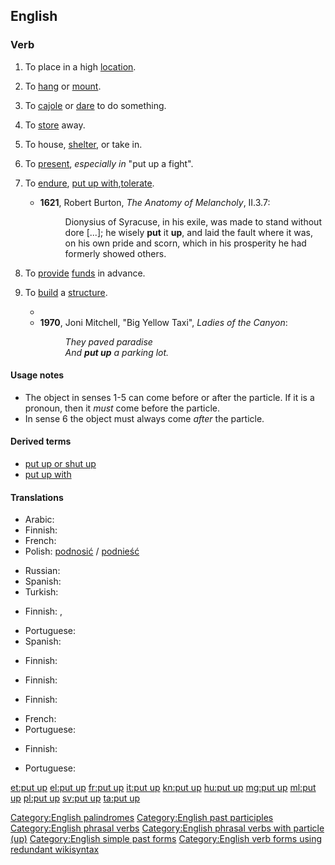==English==

===Verb===
{{en-verb|head=[[put]] [[up]]|puts up|putting up|put up}}

# {{context|transitive|lang=en}} To place in a high [[location]].
#: {{usex|Please '''put up''' your luggage in the overhead bins.|lang=en}}
# {{context|transitive|lang=en}} To [[hang]] or [[mount]].
#: {{usex|Many people '''put up''' messages on their refrigerators.|lang=en}}
# {{context|transitive|idiomatic|lang=en}} To [[cajole]] or [[dare]] to do something.
#: {{usex|I think someone '''put''' him '''up''' to it.|lang=en}}
# {{context|transitive|idiomatic|lang=en}} To [[store]] away.
#: {{usex|Be sure to '''put up''' the tools when you finish.|lang=en}}
# {{context|transitive|idiomatic|lang=en}} To house, [[shelter]], or take in.
#: {{usex|We can '''put''' you '''up''' for the night.|lang=en}}
# {{context|transitive|idiomatic|lang=en}} To [[present]], ''especially in'' "put up a fight".
#: {{usex|That last fighter '''put up''' quite a fight.|lang=en}}
#: {{usex|They didn't '''put up''' much resistance.|lang=en}}
# {{context|transitive|lang=en}} To [[endure]], [[put up with]],[[tolerate]].
#* '''1621''', Robert Burton, ''The Anatomy of Melancholy'', II.3.7:
#*: Dionysius of Syracuse, in his exile, was made to stand without dore [...]; he wisely '''put''' it '''up''', and laid the fault where it was, on his own pride and scorn, which in his prosperity he had formerly showed others.
# {{context|transitive|lang=en}} To [[provide]] [[funds]] in advance.
#: {{usex|Butty Sugrue '''put up''' £300,000 for the Ali–Lewis fight.|lang=en}}
# {{context|transitive|lang=en}} To [[build]] a [[structure]].
#* {{quote-book|year=1963|author={{w|Margery Allingham}}
|title={{w|The China Governess}}
|chapter=1|url=http://openlibrary.org/works/OL2004261W
|passage=The original family who had begun to build a palace to rival Nonesuch had died out before they had '''put up''' little more than the gateway,&nbsp;[&hellip;].}}
#* '''1970''', Joni Mitchell, "Big Yellow Taxi", ''Ladies of the Canyon'':
#*: ''They paved paradise<br>And '''put up''' a parking lot.''

====Usage notes====
* The object in senses 1-5 can come before or after the particle. If it is a pronoun, then it ''must'' come before the particle.
* In sense 6 the object must always come ''after'' the particle.

====Derived terms====
* [[put up or shut up]]
* [[put up with]]

====Translations====
{{trans-top|to place in a high location}}
* Arabic: {{t-needed|ar}}
* Finnish: {{t+|fi|nostaa}}
* French: {{t-needed|fr}}
* Polish: [[podnosić]] / [[podnieść]]
{{trans-mid}}
* Russian: {{t+|ru|ставить|tr=stávitʹ|sc=Cyrl}} {{qualifier|наве́рх}}
* Spanish: {{t+|es|colgar}}
* Turkish: {{t+|tr|koymak}}
{{trans-bottom}}

{{trans-top|to hang or mount}}
* Finnish: {{t+|fi|ripustaa}}, {{t+|fi|kiinnittää}}
{{trans-mid}}
* Portuguese: {{t+|pt|afixar}}
* Spanish: {{t+|es|colgar}}
{{trans-bottom}}

{{trans-top|to cajole}}
* Finnish: {{t+|fi|yllyttää}}
{{trans-mid}}
{{trans-bottom}}

{{trans-top|to store away}}
* Finnish: {{t|fi|paikoilleen|alt=panna paikoilleen}}
{{trans-mid}}
{{trans-bottom}}

{{trans-top|to house, shelter}}
* Finnish: {{t+|fi|majoittaa}}
{{trans-mid}}
* French: {{t+|fr|abriter}}
* Portuguese: {{t+|pt|hospedar}}
{{trans-bottom}}

{{trans-top|to present}}
* Finnish: {{t|fi|panna pystyyn}}
{{trans-mid}}
* Portuguese: {{t+|pt|mostrar}}
{{trans-bottom}}

{{trans-see|to put up with|put up with}}

[[Category:English palindromes]]
[[Category:English past participles]]
[[Category:English phrasal verbs]]
[[Category:English phrasal verbs with particle (up)]]
[[Category:English simple past forms]]
[[Category:English verb forms using redundant wikisyntax]]

[[et:put up]]
[[el:put up]]
[[fr:put up]]
[[it:put up]]
[[kn:put up]]
[[hu:put up]]
[[mg:put up]]
[[ml:put up]]
[[pl:put up]]
[[sv:put up]]
[[ta:put up]]